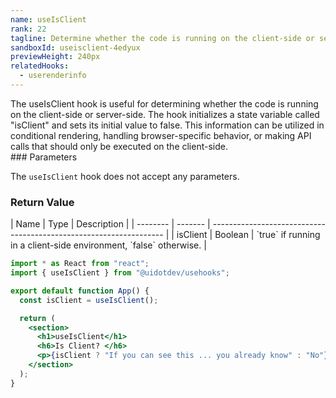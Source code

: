```yaml
---
name: useIsClient
rank: 22
tagline: Determine whether the code is running on the client-side or server-side with useIsClient.
sandboxId: useisclient-4edyux
previewHeight: 240px
relatedHooks:
  - userenderinfo
---
```



<HookDescription name={frontmatter.name}>
  The useIsClient hook is useful for determining whether the code is running on
  the client-side or server-side. The hook initializes a state variable called
  "isClient" and sets its initial value to false. This information can be
  utilized in conditional rendering, handling browser-specific behavior, or
  making API calls that should only be executed on the client-side.
</HookDescription>

<div class="reference">
  ### Parameters

  The `useIsClient` hook does not accept any parameters.

  ### Return Value

  <div class="table-container">
  | Name     | Type    | Description                                                        |
  | -------- | ------- | ------------------------------------------------------------------ |
  | isClient | Boolean | `true` if running in a client-side environment, `false` otherwise. |
  </div>
</div>

<CodePreview
  sandboxId={frontmatter.sandboxId}
  previewHeight={frontmatter.previewHeight}
/>

<StaticCodeContainer>

```jsx
import * as React from "react";
import { useIsClient } from "@uidotdev/usehooks";

export default function App() {
  const isClient = useIsClient();

  return (
    <section>
      <h1>useIsClient</h1>
      <h6>Is Client? </h6>
      <p>{isClient ? "If you can see this ... you already know" : "No"}</p>
    </section>
  );
}
```

</StaticCodeContainer>
